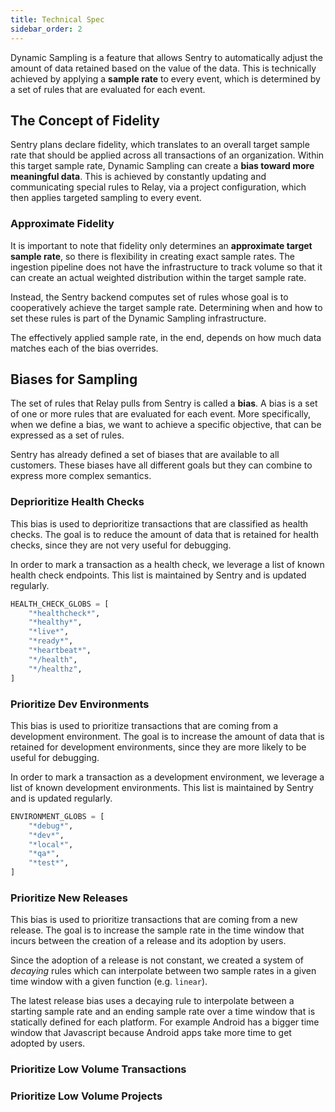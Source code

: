 ```yaml
---
title: Technical Spec
sidebar_order: 2
---
```


Dynamic Sampling is a feature that allows Sentry to automatically adjust the amount of data retained based on the value of the data. This is technically achieved by applying a **sample rate** to every event, which is determined by a set of rules that are evaluated for each event.

## The Concept of Fidelity

Sentry plans declare fidelity, which translates to an overall target sample rate that should be applied across all transactions of an organization. Within this target sample rate, Dynamic Sampling can create a **bias toward more meaningful data**. This is achieved by constantly updating and communicating special rules to Relay, via a project configuration, which then applies targeted sampling to every event.

### Approximate Fidelity

It is important to note that fidelity only determines an **approximate target sample rate**, so there is flexibility in creating exact sample rates. The ingestion pipeline does not have the infrastructure to track volume so that it can create an actual weighted distribution within the target sample rate.

Instead, the Sentry backend computes set of rules whose goal is to cooperatively achieve the target sample rate. Determining when and how to set these rules is part of the Dynamic Sampling infrastructure.

<Alert title="⚠️ Note" level="info">

The effectively applied sample rate, in the end, depends on how much data matches each of the bias overrides.

</Alert>

## Biases for Sampling

The set of rules that Relay pulls from Sentry is called a **bias**. A bias is a set of one or more rules that are evaluated for each event. More specifically, when we define a bias, we want to achieve a specific objective, that can be expressed as a set of rules.

Sentry has already defined a set of biases that are available to all customers. These biases have all different goals but they can combine to express more complex semantics.

### Deprioritize Health Checks

This bias is used to deprioritize transactions that are classified as health checks. The goal is to reduce the amount of data that is retained for health checks, since they are not very useful for debugging.

In order to mark a transaction as a health check, we leverage a list of known health check endpoints. This list is maintained by Sentry and is updated regularly.

```python
HEALTH_CHECK_GLOBS = [
    "*healthcheck*",
    "*healthy*",
    "*live*",
    "*ready*",
    "*heartbeat*",
    "*/health",
    "*/healthz",
]
```

### Prioritize Dev Environments

This bias is used to prioritize transactions that are coming from a development environment. The goal is to increase the amount of data that is retained for development environments, since they are more likely to be useful for debugging.

In order to mark a transaction as a development environment, we leverage a list of known development environments. This list is maintained by Sentry and is updated regularly.

```python
ENVIRONMENT_GLOBS = [
    "*debug*",
    "*dev*",
    "*local*",
    "*qa*",
    "*test*",
]
```

### Prioritize New Releases

This bias is used to prioritize transactions that are coming from a new release. The goal is to increase the sample rate in the time window that incurs between the creation of a release and its adoption by users.

Since the adoption of a release is not constant, we created a system of _decaying_ rules which can interpolate between two sample rates in a given time window with a given function (e.g. `linear`).

The latest release bias uses a decaying rule to interpolate between a starting sample rate and an ending sample rate over a time window that is statically defined for each platform. For example Android has a bigger time window that Javascript because Android apps take more time to get adopted by users.

### Prioritize Low Volume Transactions

### Prioritize Low Volume Projects
